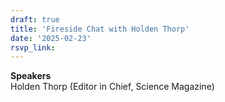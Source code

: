 ```yaml
---
draft: true 
title: 'Fireside Chat with Holden Thorp'
date: '2025-02-23'
rsvp_link: 
---
```



<b>Speakers</b>  
Holden Thorp (Editor in Chief, Science Magazine)




